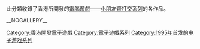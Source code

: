 此分類收錄了香港所開發的[[電腦遊戲|電腦遊戲]]——[[LF系列|小朋友齊打交系列]]的各作品。

{{DEFAULTSORT:Little Fighter}}
[[Category:香港開發電子遊戲|Category:香港開發電子遊戲]]
[[Category:電子遊戲系列|Category:電子遊戲系列]]
[[Category:1995年首发的电子游戏系列|Category:1995年首发的电子游戏系列]]

__NOGALLERY__